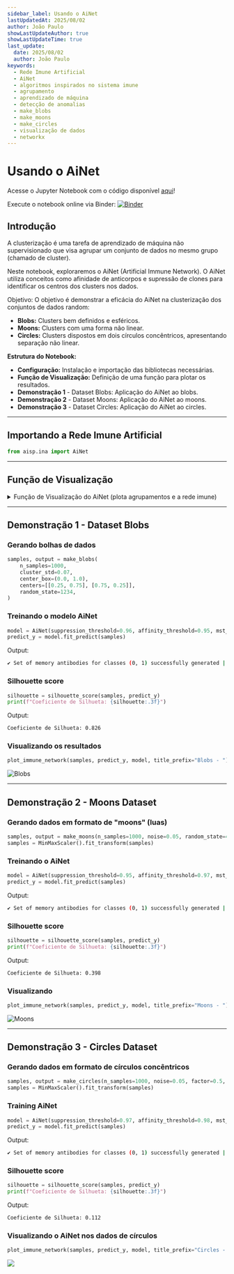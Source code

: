 ```yaml
---
sidebar_label: Usando o AiNet
lastUpdatedAt: 2025/08/02
author: João Paulo
showLastUpdateAuthor: true
showLastUpdateTime: true
last_update:
  date: 2025/08/02
  author: João Paulo
keywords:
  - Rede Imune Artificial
  - AiNet
  - algoritmos inspirados no sistema imune
  - agrupamento
  - aprendizado de máquina
  - detecção de anomalias
  - make_blobs
  - make_moons
  - make_circles
  - visualização de dados
  - networkx
---
```


# Usando o AiNet
Acesse o Jupyter Notebook com o código disponível [aqui](https://github.com/AIS-Package/aisp/blob/main/examples/pt-br/clustering/AiNet/example_with_randomly_generated_dataset.ipynb)!

Execute o notebook online via Binder: [![Binder](https://mybinder.org/badge_logo.svg)](https://mybinder.org/v2/gh/AIS-Package/aisp/HEAD?labpath=%2Fexamples%2Fpt-br%2Fclustering%2FAiNet%2Fexample_with_randomly_generated_dataset.ipynb)
## Introdução

A clusterização é uma tarefa de aprendizado de máquina não supervisionado que visa agrupar um conjunto de dados no mesmo grupo (chamado de cluster).

Neste notebook, exploraremos o AiNet (Artificial Immune Network). O AiNet utiliza conceitos como afinidade de anticorpos e supressão de clones para identificar os centros dos clusters nos dados.

Objetivo: O objetivo é demonstrar a eficácia do AiNet na clusterização dos conjuntos de dados random:

* **Blobs:** Clusters bem definidos e esféricos.
* **Moons:** Clusters com uma forma não linear.
* **Circles:** Clusters dispostos em dois círculos concêntricos, apresentando separação não linear.

**Estrutura do Notebook:**

* **Configuração:** Instalação e importação das bibliotecas necessárias.
* **Função de Visualização:** Definição de uma função para plotar os resultados.
* **Demonstração 1** - Dataset Blobs: Aplicação do AiNet ao blobs.
* **Demonstração 2** - Dataset Moons: Aplicação do AiNet ao moons.
* **Demonstração 3** - Dataset Circles: Aplicação do AiNet ao circles.

---

## Importando a Rede Imune Artificial
```python
from aisp.ina import AiNet
```

---

## Função de Visualização

<details>
<summary>Função de Visualização do AiNet (plota agrupamentos e a rede imune)</summary>

```python
def plot_immune_network(train_x, predict_y, model, title_prefix=""):
    """
    Plota os resultados da clusterização da AiNet.

    Paramentos:
        train_x (np.array): Os dados de entrada.
        predict_y (np.array): As previsões de cluster do modelo.
        model (AiNet): O modelo AiNet treinado.
        title_prefix (str, optional): Um prefixo para os títulos dos gráficos.
    """
    clusters = list(model._memory_network.values())
    network = np.array(model._population_antibodies)
    
    _, axs = plt.subplots(2, 2, figsize=(12, 12))
    colors = colormaps.get_cmap('Accent')

    # Dados originais
    axs[0][0].scatter(train_x[:, 0], train_x[:, 1], color='dodgerblue', alpha=0.9, s=50, marker='o', edgecolors='k')
    axs[0][0].set_title(f'{title_prefix}Dados Originais', fontsize=16)
    axs[0][0].set_xlabel('X', fontsize=14)
    axs[0][0].set_ylabel('Y', fontsize=14)
    axs[0][0].grid(True, linestyle='--', alpha=0.5)

    # População de anticorpos
    axs[0][1].scatter(network[:, 0], network[:, 1], color='crimson', alpha=0.9, s=70, marker='.', edgecolors='k')
    axs[0][1].set_title(f'{title_prefix}População de Anticorpos', fontsize=16)
    axs[0][1].set_xlabel('X', fontsize=14)
    axs[0][1].set_ylabel('Y', fontsize=14)
    axs[0][1].grid(True, linestyle='--', alpha=0.5)

    # Previsões dos clusters
    scatter = axs[1][0].scatter(train_x[:, 0], train_x[:, 1], c=predict_y, cmap='Accent', s=50, edgecolors='k', alpha=0.9)
    axs[1][0].set_title(f'{title_prefix}Previsões dos Clusters (AiNet)', fontsize=16)
    axs[1][0].set_xlabel('X', fontsize=14)
    axs[1][0].set_ylabel('Y', fontsize=14)
    axs[1][0].grid(True, linestyle='--', alpha=0.5)
    legend1 = axs[1][0].legend(*scatter.legend_elements(), title="Clusters")
    axs[1][0].add_artist(legend1)

    # Grafo da Rede Imune
    G = nx.Graph()
    positions = {}
    for i, cluster in enumerate(clusters):
        cluster_nodes = [f'{i}_{j}' for j in range(len(cluster))]
        G.add_nodes_from(cluster_nodes)
        for node, point in zip(cluster_nodes, cluster):
            positions[node] = tuple(point)
        dist_matrix = squareform(pdist(cluster))
        mst_local = minimum_spanning_tree(dist_matrix).toarray()
        for row_idx, row in enumerate(mst_local):
            for col_idx, weight in enumerate(row):
                if weight > 0:
                    G.add_edge(cluster_nodes[row_idx], cluster_nodes[col_idx], weight=weight)
    for i, cluster in enumerate(clusters):
        cluster_nodes = [f'{i}_{j}' for j in range(len(cluster))]
        nx.draw_networkx_nodes(G, positions, nodelist=cluster_nodes, ax=axs[1][1],
                               node_color=[colors(i)], node_size=70, edgecolors='k', label=f'Cluster {i}')
    nx.draw_networkx_edges(G, positions, ax=axs[1][1], alpha=0.6)
    axs[1][1].set_title(f'{title_prefix}Rede Imune Grafo', fontsize=16)
    axs[1][1].set_xlabel('X', fontsize=14)
    axs[1][1].set_ylabel('Y', fontsize=14)
    axs[1][1].grid(True, linestyle='--', alpha=0.5)
    axs[1][1].legend()
    plt.tight_layout()
    plt.show()
```

</details>

---

## Demonstração 1 - Dataset Blobs

### Gerando bolhas de dados

```python
samples, output = make_blobs(
    n_samples=1000,
    cluster_std=0.07,
    center_box=(0.0, 1.0),
    centers=[[0.25, 0.75], [0.75, 0.25]],
    random_state=1234,
)
```

### Treinando o modelo AiNet

```python
model = AiNet(suppression_threshold=0.96, affinity_threshold=0.95, mst_inconsistency_factor=3, seed=123)
predict_y = model.fit_predict(samples)
```

Output:
```bash
✔ Set of memory antibodies for classes (0, 1) successfully generated | Clusters: 2 | Population of antibodies size: 119:  ┇██████████┇ 10/10 total training interactions
```

### Silhouette score

```python
silhouette = silhouette_score(samples, predict_y)
print(f"Coeficiente de Silhueta: {silhouette:.3f}")
```

Output:
```bash
Coeficiente de Silhueta: 0.826
```

### Visualizando os resultados

```python
plot_immune_network(samples, predict_y, model, title_prefix="Blobs - ")
```

![Blobs](../../assets/ainet_blob.png)

---

## Demonstração 2 - Moons Dataset

### Gerando dados em formato de "moons" (luas)

```python
samples, output = make_moons(n_samples=1000, noise=0.05, random_state=42)
samples = MinMaxScaler().fit_transform(samples)
```

### Treinando o AiNet

```python
model = AiNet(suppression_threshold=0.95, affinity_threshold=0.97, mst_inconsistency_factor=2.5, seed=123)
predict_y = model.fit_predict(samples)
```

Output:
```bash
✔ Set of memory antibodies for classes (0, 1) successfully generated | Clusters: 2 | Population of antibodies size: 69:  ┇██████████┇ 10/10 total training interactions
```

### Silhouette score

```python
silhouette = silhouette_score(samples, predict_y)
print(f"Coeficiente de Silhueta: {silhouette:.3f}")
```

Output:
```bash
Coeficiente de Silhueta: 0.398
```

### Visualizando

```python
plot_immune_network(samples, predict_y, model, title_prefix="Moons - ")
```

![Moons](../../assets/ainet_moon.png)

---

## Demonstração 3 - Circles Dataset

### Gerando dados em formato de círculos concêntricos

```python
samples, output = make_circles(n_samples=1000, noise=0.05, factor=0.5, random_state=42)
samples = MinMaxScaler().fit_transform(samples)
```

### Training AiNet

```python
model = AiNet(suppression_threshold=0.97, affinity_threshold=0.98, mst_inconsistency_factor=3.8, seed=123)
predict_y = model.fit_predict(samples)
```

Output:
```bash
✔ Set of memory antibodies for classes (0, 1) successfully generated | Clusters: 2 | Population of antibodies size: 169:  ┇██████████┇ 10/10 total training interactions
```

### Silhouette score

```python
silhouette = silhouette_score(samples, predict_y)
print(f"Coeficiente de Silhueta: {silhouette:.3f}")
```

Output:
```bash
Coeficiente de Silhueta: 0.112
```
### Visualizando o AiNet nos dados de círculos

```python
plot_immune_network(samples, predict_y, model, title_prefix="Circles - ")
```

![](../../assets/ainet_circler.png)

